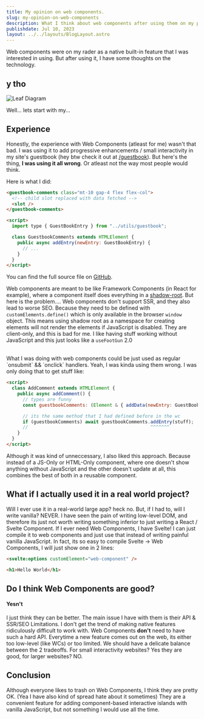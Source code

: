 ```yaml
---
title: My opinion on web components.
slug: my-opinion-on-web-components
description: What I think about web components after using them on my portfolio website.
publishdate: Jul 10, 2023
layout: ../../layouts/BlogLayout.astro
---
```




Web components were on my rader as a native built-in feature that I was interested in using. But after using it,
I have some thoughts on the technology.

## y tho

<Image
  src="/images/blog/y-tho.avif"
  alt="Leaf Diagram"
  height={653}
  width={667}
  class="my-5 p-4 rounded-md shadow-md border-2 border-semi-dark-gray"
/>

Well... lets start with my...

## Experience

Honestly, the experience with Web Components (atleast for me) wasn't that bad. I was using it to add progressive enhancements / small interactivity in my site's guestbook (hey btw check it out at [/guestbook](/guestbook)). But here's the thing, **I was using it all wrong**. Or atleast not the way most people would think.

Here is what I did:

```html
<guestbook-comments class="mt-10 gap-4 flex flex-col">
  <!-- child slot replaced with data fetched -->
  <slot />
</guestbook-comments>

<script>
  import type { GuestBookEntry } from "../utils/guestbook";

  class GuestbookComments extends HTMLElement {
    public async addEntry(newEntry: GuestBookEntry) {
      // ...
    }
  }
</script>
```

You can find the full source file on [GitHub](https://github.com/Dev-Siri/siri.dev/blob/474c1c0288ff4bdb28e9f454cd3dea6a2c805c8a/src/islands/GuestbookComments.astro).

Web components are meant to be like Framework Components (in React for example), where a component itself does everything in a [shadow-root](https://developer.mozilla.org/en-US/docs/Web/API/ShadowRoot). But here is the problem....
Web components don't support SSR, and they also lead to worse SEO. Because they need to be defined with `customElements.define()` which is only
available in the browser `window` object. This means using shadow root as a namespace for creating elements will not render the elements if
JavaScript is disabled. They are client-only, and this is bad for me. I like having stuff working without JavaScript and this just looks like a `useFootGun` 2.0

<br />
What I was doing with web components could be just used as regular `onsubmit` && `onclick` handlers. Yeah, I was kinda using them wrong. I was only doing
that to get stuff like:

```html
<script>
  class AddComment extends HTMLElement {
    public async addComment() {
      // types are funny
      const guestbookComments: (Element & { addData(newEntry: GuestBookEntry): Promise<void> }) | null = document.querySelector("guestbook-comments");

      // its the same method that I had defined before in the wc
      if (guestbookComments) await guestbookComments.addEntry(stuff);
      //                                             ^^^^^^^
    }
  }
</script>
```

Although it was kind of unneccessary, I also liked this approach. Because instead of a JS-Only or HTML-Only component, where one
doesn't show anything without JavaScript and the other doesn't update at all, this combines the best of both in a reusable component.

## What if I actually used it in a real world project?

Will I ever use it in a real-world large app? heck no. But, if I had to, will I write vanilla? NEVER. I have seen the pain of writing
low-level DOM, and therefore its just not worth writing something inferior to just writing a React / Svelte Component. If I ever need Web
Components, I have Svelte! I can just compile it to web components and just use that instead of writing painful vanilla JavaScript.
In fact, its so easy to compile Svelte -> Web Components, I will just show one in 2 lines:

```html
<svelte:options customElement="web-component" />

<h1>Hello World</h1>
```

## Do I think Web Components are good?

#### Yesn't

I just think they can be better. The main issue I have with them is their API & SSR/SEO Limitations. I don't get the trend of making native features
ridiculously difficult to work with. Web Components **don't** need to have such a hard API. Everytime a new feature comes out on the web, its either
too low-level (like WCs) or too limited. We should have a delicate balance between the 2 tradeoffs. For small interactivity websites? Yes they are good,
for larger websites? NO.

## Conclusion

Although everyone likes to trash on Web Components, I think they are pretty OK. (Yea I have also kind of spread hate about it sometimes)
They are a convenient feature for adding component-based interactive islands with vanilla JavaScript, but not something I would use all the time.
